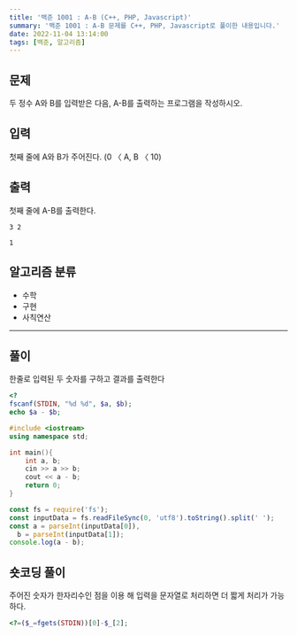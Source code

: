 ```yaml
---
title: '백준 1001 : A-B (C++, PHP, Javascript)'
summary: '백준 1001 : A-B 문제를 C++, PHP, Javascript로 풀이한 내용입니다.'
date: 2022-11-04 13:14:00
tags: [백준, 알고리즘]
---
```


## 문제

두 정수 A와 B를 입력받은 다음, A-B를 출력하는 프로그램을 작성하시오.

## 입력

첫째 줄에 A와 B가 주어진다. (0 〈 A, B 〈 10)

## 출력

첫째 줄에 A-B를 출력한다.

```text title="예제 입력"
3 2
```

```text title="예제 출력"
1
```

## 알고리즘 분류

- 수학
- 구현
- 사칙연산

---

## 풀이

한줄로 입력된 두 숫자를 구하고 결과를 출력한다

```php
<?
fscanf(STDIN, "%d %d", $a, $b);
echo $a - $b;
```

```cpp
#include <iostream>
using namespace std;

int main(){
    int a, b;
    cin >> a >> b;
    cout << a - b;
    return 0;
}
```

```javascript
const fs = require('fs');
const inputData = fs.readFileSync(0, 'utf8').toString().split(' ');
const a = parseInt(inputData[0]),
  b = parseInt(inputData[1]);
console.log(a - b);
```

## 숏코딩 풀이

주어진 숫자가 한자리수인 점을 이용 해 입력을 문자열로 처리하면 더 짧게 처리가 가능하다.

```php
<?=($_=fgets(STDIN))[0]-$_[2];
```
